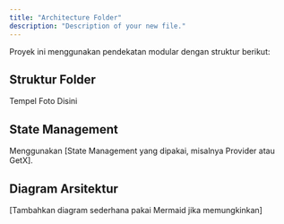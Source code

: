 ```yaml
---
title: "Architecture Folder"
description: "Description of your new file."
---
```


Proyek ini menggunakan pendekatan modular dengan struktur berikut:

## Struktur Folder
Tempel Foto Disini


## State Management
Menggunakan [State Management yang dipakai, misalnya Provider atau GetX].

## Diagram Arsitektur
[Tambahkan diagram sederhana pakai Mermaid jika memungkinkan]
